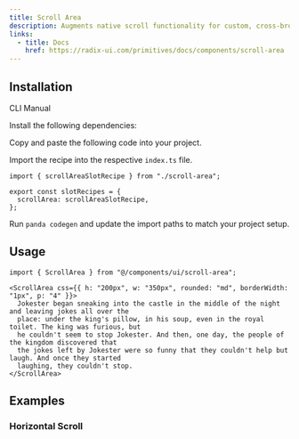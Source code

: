 ```yaml
---
title: Scroll Area
description: Augments native scroll functionality for custom, cross-browser styling.
links:
  - title: Docs
    href: https://radix-ui.com/primitives/docs/components/scroll-area
---
```


<ComponentPreview name="scroll-area-demo" />

## Installation

<InstallationTabs>

<TabsList>
  <TabsTrigger value="cli">CLI</TabsTrigger>
  <TabsTrigger value="manual">Manual</TabsTrigger>
</TabsList>

<TabsContent value="cli">

<PackageRunner command="nore-ui@latest add scroll-area" />

</TabsContent>

<TabsContent value="manual">

<Steps>

<Step>Install the following dependencies:</Step>

<PackageInstaller name="@radix-ui/react-scroll-area" />

<Step>Copy and paste the following code into your project.</Step>

<ComponentSource name="scroll-area.ts" type="slot-recipe" />

<ComponentSource name="scroll-area.tsx" type="component" />

<Step>Import the recipe into the respective `index.ts` file.</Step>

```tsx
import { scrollAreaSlotRecipe } from "./scroll-area";

export const slotRecipes = {
  scrollArea: scrollAreaSlotRecipe,
};
```

<Step>Run `panda codegen` and update the import paths to match your project setup.</Step>

</Steps>

</TabsContent>

</InstallationTabs>

## Usage

```tsx
import { ScrollArea } from "@/components/ui/scroll-area";
```

```tsx
<ScrollArea css={{ h: "200px", w: "350px", rounded: "md", borderWidth: "1px", p: "4" }}>
  Jokester began sneaking into the castle in the middle of the night and leaving jokes all over the
  place: under the king's pillow, in his soup, even in the royal toilet. The king was furious, but
  he couldn't seem to stop Jokester. And then, one day, the people of the kingdom discovered that
  the jokes left by Jokester were so funny that they couldn't help but laugh. And once they started
  laughing, they couldn't stop.
</ScrollArea>
```

## Examples

### Horizontal Scroll

<ComponentPreview name="scroll-area-horizontal" />
